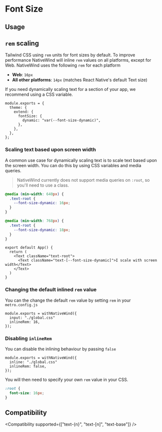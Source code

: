 
# Font Size

## Usage

<Usage />

## `rem` scaling

Tailwind CSS using `rem` units for font sizes by default. To improve performance NativeWind will inline `rem` values on all platforms, except for Web. NativeWind uses the following `rem` for each platform

- **Web**: `16px`
- **All other platforms**: `14px` (matches React Native's default Text size)

If you need dynamically scaling text for a section of your app, we recommend using a CSS variable.

```tsx title="tailwind.config.js"
module.exports = {
  theme: {
    extend: {
      fontSize: {
        dynamic: "var(--font-size-dynamic)",
      },
    },
  },
};
```

### Scaling text based upon screen width

A common use case for dynamically scaling text is to scale text based upon the screen width. You can do this by using CSS variables and media queries.

> NativeWind currently does not support media queries on `:root`, so you'll need to use a class.

```css title="global.css"
@media (min-width: 640px) {
  .text-root {
    --font-size-dynamic: 16px;
  }
}

@media (min-width: 768px) {
  .text-root {
    --font-size-dynamic: 18px;
  }
}
```

```tsx title="App.tsx"
export default App() {
  return (
    <Text className="text-root">
      <Text className="text-[--font-size-dynamic]">I scale with screen width</Text>
    </Text>
  )
}
```

### Changing the default inlined `rem` value

You can the change the default `rem` value by setting `rem` in your `metro.config.js`

```tsx title="metro.config.js"
module.exports = withNativeWind({
  input: "./global.css"
  inlineRem: 16,
});
```

### Disabling `inlineRem`

You can disable the inlining behaviour by passing `false`

```tsx title="metro.config.js"
module.exports = withNativeWind({
  inline: "./global.css"
  inlineRem: false,
});
```

You will then need to specify your own `rem` value in your CSS.

```css title="global.css"
:root {
  font-size: 16px;
}
```

## Compatibility

<Compatibility supported={["text-{n}", "text-[n]", "text-base"]} />
